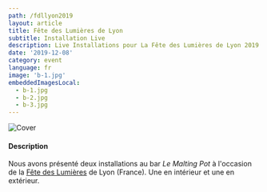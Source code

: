 ```yaml
---
path: /fdllyon2019
layout: article
title: Fête des Lumières de Lyon
subtitle: Installation Live
description: Live Installations pour La Fête des Lumières de Lyon 2019
date: '2019-12-08'
category: event
language: fr
image: 'b-1.jpg'
embeddedImagesLocal:
  - b-1.jpg
  - b-2.jpg
  - b-3.jpg
---
```


![Cover](cover.jpg)

#### Description

Nous avons présenté deux installations au bar _Le Malting Pot_ à l'occasion de la [Fête des Lumières](//www.fetedeslumieres.lyon.fr) de Lyon (France). Une en intérieur et une en extérieur.

<ImageGrid props={props} />
